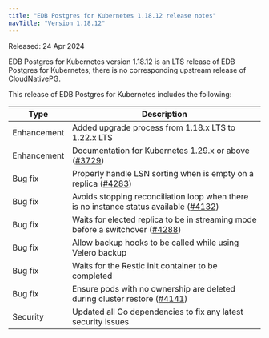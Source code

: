 ```yaml
---
title: "EDB Postgres for Kubernetes 1.18.12 release notes"
navTitle: "Version 1.18.12"
---
```


Released: 24 Apr 2024

EDB Postgres for Kubernetes version 1.18.12 is an LTS release of EDB Postgres for Kubernetes; there is no corresponding upstream release of CloudNativePG.

This release of EDB Postgres for Kubernetes includes the following:

| Type         | Description |
| ------------ | ------------------------------------------------------------------------------------------------------------------------------ |
| Enhancement  | Added upgrade process from 1.18.x LTS to 1.22.x LTS                                                           | 
| Enhancement  | Documentation for Kubernetes 1.29.x or above ([#3729](https://github.com/cloudnative-pg/cloudnative-pg/pull/3729)) |
| Bug fix      | Properly handle LSN sorting when is empty on a replica ([#4283](https://github.com/cloudnative-pg/cloudnative-pg/pull/4283)) |
| Bug fix      | Avoids stopping reconciliation loop when there is no instance status available ([#4132](https://github.com/cloudnative-pg/cloudnative-pg/pull/4132)) |
| Bug fix      | Waits for elected replica to be in streaming mode before a switchover ([#4288](https://github.com/cloudnative-pg/cloudnative-pg/pull/4288)) |
| Bug fix      | Allow backup hooks to be called while using Velero backup                                                    | 
| Bug fix      | Waits for the Restic init container to be completed                                                          |
| Bug fix      | Ensure pods with no ownership are deleted during cluster restore ([#4141](https://github.com/cloudnative-pg/cloudnative-pg/pull/4141)) | 
| Security     | Updated all Go dependencies to fix any latest security issues                                                |
